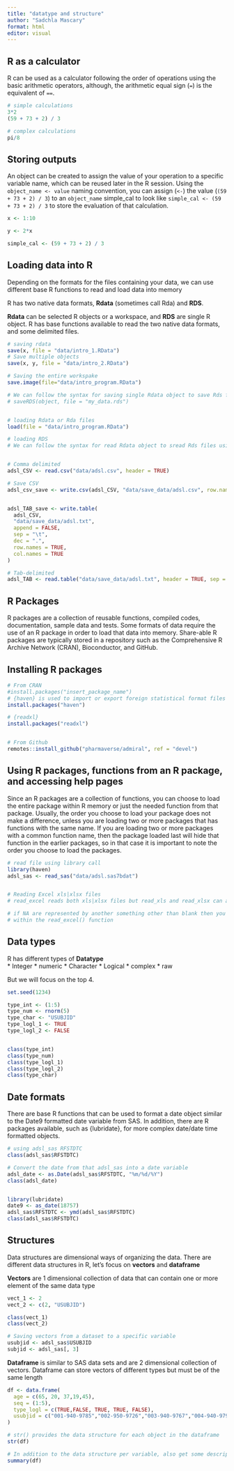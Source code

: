 ```yaml
---
title: "datatype and structure"
author: "Sadchla Mascary"
format: html
editor: visual
---
```


## R as a calculator

R can be used as a calculator following the order of operations using the basic arithmetic operators, although, the arithmetic equal sign (`=`) is the equivalent of `==`.

```r
# simple calculations 
3*2
(59 + 73 + 2) / 3

# complex calculations
pi/8
```

## Storing outputs

An object can be created to assign the value of your operation to a specific variable name, which can be reused later in the R session. Using the `object_name <- value` naming convention, you can assign (`<-`) the value (`(59 + 73 + 2) / 3`) to an `object_name` simple_cal to look like `simple_cal <- (59 + 73 + 2) / 3` to store the evaluation of that calculation.

```r

x <- 1:10

y <- 2*x

simple_cal <- (59 + 73 + 2) / 3
```

## Loading data into R

Depending on the formats for the files containing your data, we can use different base R functions to read and load data into memory

R has two native data formats, **Rdata** (sometimes call Rda) and **RDS**.

**Rdata** can be selected R objects or a workspace, and **RDS** are single R object. R has base functions available to read the two native data formats, and some delimited files.

```r
# saving rdata
save(x, file = "data/intro_1.RData")
# Save multiple objects
save(x, y, file = "data/intro_2.RData")

# Saving the entire workspake 
save.image(file="data/intro_program.RData")

# We can follow the syntax for saving single Rdata object to save Rds files
# saveRDS(object, file = "my_data.rds")


# loading Rdata or Rda files 
load(file = "data/intro_program.RData")

# loading RDS
# We can follow the syntax for read Rdata object to sread Rds files using the readRDS()


# Comma delimited
adsl_CSV <- read.csv("data/adsl.csv", header = TRUE)

# Save CSV
adsl_csv_save <- write.csv(adsl_CSV, "data/save_data/adsl.csv", row.names=TRUE)


adsl_TAB_save <- write.table(
  adsl_CSV,
  "data/save_data/adsl.txt",
  append = FALSE,
  sep = "\t",
  dec = ".",
  row.names = TRUE,
  col.names = TRUE
)

# Tab-delimited 
adsl_TAB <- read.table("data/save_data/adsl.txt", header = TRUE, sep = "\t")
```

## R Packages

R packages are a collection of reusable functions, compiled codes, documentation, sample data and tests. Some formats of data require the use of an R package in order to load that data into memory. Share-able R packages are typically stored in a repository such as the Comprehensive R Archive Network (CRAN), Bioconductor, and GitHub.

## Installing R packages

```r
# From CRAN
#install.packages("insert_package_name")
# {haven} is used to import or export foreign statistical format files (SPSS, Stata, SAS)
install.packages("haven")

# {readxl}
install.packages("readxl")


# From Github
remotes::install_github("pharmaverse/admiral", ref = "devel")
```

## Using R packages, functions from an R package, and accessing help pages

Since an R packages are a collection of functions, you can choose to load the entire package within R memory or just the needed function from that package. Usually, the order you choose to load your package does not make a difference, unless you are loading two or more packages that has functions with the same name. If you are loading two or more packages with a common function name, then the package loaded last will hide that function in the earlier packages, so in that case it is important to note the order you choose to load the packages.

```r
# read file using library call  
library(haven)
adsl_sas <- read_sas("data/adsl.sas7bdat")


# Reading Excel xls|xlsx files
# read_excel reads both xls|xlsx files but read_xls and read_xlsx can also be used to read respective files

# if NA are represented by another something other than blank then you can specified the NA value
# within the read_excel() function
```

## Data types

R has different types of **Datatype**\
\* Integer \* numeric \* Character \* Logical \* complex \* raw

But we will focus on the top 4.

```r
set.seed(1234)

type_int <- (1:5) 
type_num <- rnorm(5)
type_char <- "USUBJID"
type_logl_1 <- TRUE
type_logl_2 <- FALSE


class(type_int)
class(type_num)
class(type_logl_1)
class(type_logl_2)
class(type_char)
```

## Date formats

There are base R functions that can be used to format a date object similar to the Date9 formatted date variable from SAS. In addition, there are R packages available, such as {lubridate}, for more complex date/date time formatted objects.

```r
# using adsl_sas RFSTDTC
class(adsl_sas$RFSTDTC)

# Convert the date from that adsl_sas into a date variable
adsl_date <- as.Date(adsl_sas$RFSTDTC, "%m/%d/%Y")
class(adsl_date)


library(lubridate)
date9 <- as_date(18757)
adsl_sas$RFSTDTC <- ymd(adsl_sas$RFSTDTC)
class(adsl_sas$RFSTDTC)
```

## Structures

Data structures are dimensional ways of organizing the data. There are different data structures in R, let's focus on **vectors** and **dataframe**

**Vectors** are 1 dimensional collection of data that can contain one or more element of the same data type

```r
vect_1 <- 2
vect_2 <- c(2, "USUBJID")

class(vect_1)
class(vect_2)

# Saving vectors from a dataset to a specific variable
usubjid <- adsl_sas$USUBJID
subjid <- adsl_sas[, 3]

```

**Dataframe** is similar to SAS data sets and are 2 dimensional collection of vectors. Dataframe can store vectors of different types but must be of the same length

```r
df <- data.frame(
  age = c(65, 20, 37,19,45),
  seq = (1:5),
  type_logl = c(TRUE,FALSE, TRUE, TRUE, FALSE),
  usubjid = c("001-940-9785","002-950-9726","003-940-9767","004-940-9795","005-940-9734")
)

# str() provides the data structure for each object in the dataframe
str(df)

# In addition to the data structure per variable, also get some descriptive statistics 
summary(df)
```
